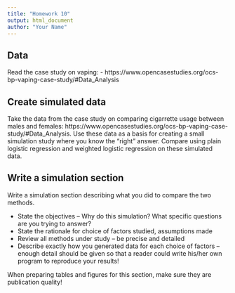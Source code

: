 ```yaml
---
title: "Homework 10"
output: html_document
author: "Your Name"
---
```



## Data

Read the case study on vaping: 
  - https://www.opencasestudies.org/ocs-bp-vaping-case-study/#Data_Analysis
  
## Create simulated data

Take the data from the case study on comparing cigarrette usage between males and females: https://www.opencasestudies.org/ocs-bp-vaping-case-study/#Data_Analysis. 
Use these data as a basis for creating a small simulation study where you know the "right" answer. Compare using plain logistic regression and weighted
logistic regression on these simulated data. 

## Write a simulation section

Write a simulation section describing what you did to compare the two methods. 

- State the objectives – Why do this simulation? What specific questions are you trying to answer?
- State the rationale for choice of factors studied, assumptions made
- Review all methods under study – be precise and detailed
- Describe exactly how you generated data for each choice of factors – enough detail should be given so that a reader could write his/her own program to reproduce your results!

When preparing tables and figures for this section, make sure they are publication quality!
